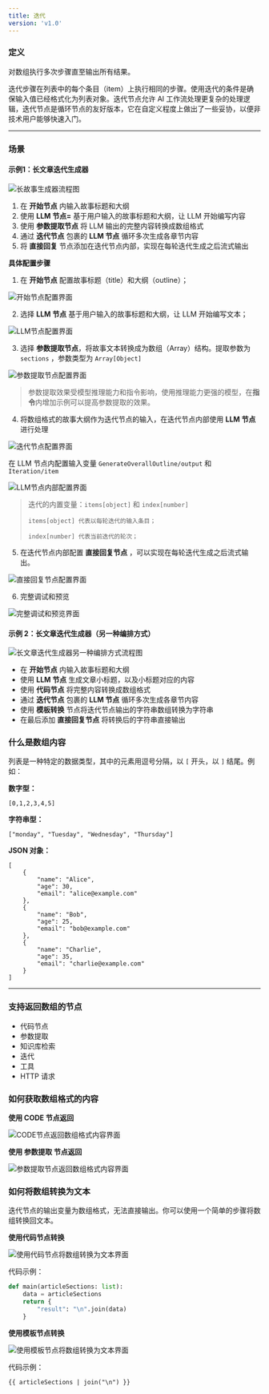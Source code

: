 ```yaml
---
title: 迭代
version: 'v1.0'
---
```


### 定义

对数组执行多次步骤直至输出所有结果。

迭代步骤在列表中的每个条目（item）上执行相同的步骤。使用迭代的条件是确保输入值已经格式化为列表对象。迭代节点允许 AI 工作流处理更复杂的处理逻辑，迭代节点是循环节点的友好版本，它在自定义程度上做出了一些妥协，以便非技术用户能够快速入门。

***

### 场景

#### **示例1：长文章迭代生成器**

<Frame caption="长故事生成器">
  <img src="/user-guide/.gitbook/assets/iteration-story-generator.png" alt="长故事生成器流程图" />
</Frame>

1. 在 **开始节点** 内输入故事标题和大纲
2. 使用 **LLM 节点=** 基于用户输入的故事标题和大纲，让 LLM 开始编写内容
3. 使用 **参数提取节点** 将 LLM 输出的完整内容转换成数组格式
4. 通过 **迭代节点** 包裹的 **LLM 节点** 循环多次生成各章节内容
5. 将 **直接回复** 节点添加在迭代节点内部，实现在每轮迭代生成之后流式输出

**具体配置步骤**

1. 在 **开始节点** 配置故事标题（title）和大纲（outline）；

<Frame caption="开始节点配置" width="375">
  <img src="/user-guide/.gitbook/assets/image (262).png" alt="开始节点配置界面" />
</Frame>

2. 选择 **LLM 节点** 基于用户输入的故事标题和大纲，让 LLM 开始编写文本；

<Frame caption="模板节点" width="375">
  <img src="/user-guide/.gitbook/assets/iteration-llm-node.png" alt="LLM节点配置界面" />
</Frame>

3. 选择 **参数提取节点**，将故事文本转换成为数组（Array）结构。提取参数为 `sections` ，参数类型为 `Array[Object]`

<Frame caption="参数提取" width="375">
  <img src="/user-guide/.gitbook/assets/zh-iteration-extract-node.png" alt="参数提取节点配置界面" />
</Frame>

> 参数提取效果受模型推理能力和指令影响，使用推理能力更强的模型，在**指令**内增加示例可以提高参数提取的效果。

4. 将数组格式的故事大纲作为迭代节点的输入，在迭代节点内部使用 **LLM 节点** 进行处理

<Frame caption="配置迭代节点" width="375">
  <img src="/user-guide/.gitbook/assets/image (271).png" alt="迭代节点配置界面" />
</Frame>

在 LLM 节点内配置输入变量 `GenerateOverallOutline/output` 和 `Iteration/item`

<Frame caption="配置 LLM 节点" width="375">
  <img src="/user-guide/.gitbook/assets/image (272).png" alt="LLM节点内部配置界面" />
</Frame>

> 迭代的内置变量：`items[object]` 和 `index[number]`
>
> `items[object] 代表以每轮迭代的输入条目；`
>
> `index[number] 代表当前迭代的轮次；`

5. 在迭代节点内部配置 **直接回复节点** ，可以实现在每轮迭代生成之后流式输出。

<Frame caption="配置 Answer 节点" width="375">
  <img src="/user-guide/.gitbook/assets/image (274).png" alt="直接回复节点配置界面" />
</Frame>

6. 完整调试和预览

<Frame caption="按故事章节多轮迭代生成">
  <img src="/user-guide/.gitbook/assets/image (273).png" alt="完整调试和预览界面" />
</Frame>

#### **示例 2：长文章迭代生成器（另一种编排方式）**

<Frame caption="长文章迭代生成器（另一种编排方式）">
  <img src="/user-guide/.gitbook/assets/image (55).png" alt="长文章迭代生成器另一种编排方式流程图" />
</Frame>

* 在 **开始节点** 内输入故事标题和大纲
* 使用 **LLM 节点** 生成文章小标题，以及小标题对应的内容
* 使用 **代码节点** 将完整内容转换成数组格式
* 通过 **迭代节点** 包裹的 **LLM 节点** 循环多次生成各章节内容
* 使用 **模板转换** 节点将迭代节点输出的字符串数组转换为字符串
* 在最后添加 **直接回复节点** 将转换后的字符串直接输出

### 什么是数组内容

列表是一种特定的数据类型，其中的元素用逗号分隔，以 `[` 开头，以 `]` 结尾。例如：

**数字型：**

```
[0,1,2,3,4,5]
```

**字符串型：**

```
["monday", "Tuesday", "Wednesday", "Thursday"]
```

**JSON 对象：**

```
[
    {
        "name": "Alice",
        "age": 30,
        "email": "alice@example.com"
    },
    {
        "name": "Bob",
        "age": 25,
        "email": "bob@example.com"
    },
    {
        "name": "Charlie",
        "age": 35,
        "email": "charlie@example.com"
    }
]
```

***

### 支持返回数组的节点

* 代码节点
* 参数提取
* 知识库检索
* 迭代
* 工具
* HTTP 请求

### 如何获取数组格式的内容

**使用 CODE 节点返回**

<Frame caption="code 节点输出 array" width="375">
  <img src="/user-guide/.gitbook/assets/image (264).png" alt="CODE节点返回数组格式内容界面" />
</Frame>

**使用 参数提取 节点返回**

<Frame caption="参数提取节点输出 array" width="375">
  <img src="/user-guide/.gitbook/assets/image (265).png" alt="参数提取节点返回数组格式内容界面" />
</Frame>

### 如何将数组转换为文本

迭代节点的输出变量为数组格式，无法直接输出。你可以使用一个简单的步骤将数组转换回文本。

**使用代码节点转换**

<Frame caption="代码节点转换" width="334">
  <img src="/user-guide/.gitbook/assets/image (54).png" alt="使用代码节点将数组转换为文本界面" />
</Frame>

代码示例：

```python
def main(articleSections: list):
    data = articleSections
    return {
        "result": "\n".join(data)
    }
```

**使用模板节点转换**

<Frame caption="模板节点转换" width="332">
  <img src="/user-guide/.gitbook/assets/image (56).png" alt="使用模板节点将数组转换为文本界面" />
</Frame>

代码示例：

```django
{{ articleSections | join("\n") }}
```